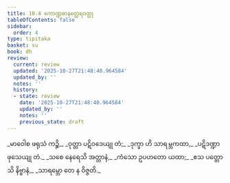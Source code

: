 ```yaml
---
title: 10.4 ကောဏ္ဍဓာနတ္ထေရဝတ္ထု
tableOfContents: false
sidebar:
  order: 4
type: tipitaka
basket: su
book: dh
review:
  current: review
  updated: '2025-10-27T21:48:40.964584'
  updated_by: ''
  notes: ''
  history:
  - state: review
    date: '2025-10-27T21:48:40.964584'
    updated_by: ''
    notes: ''
    previous_state: draft
---
```



<ReviewStatus review={frontmatter.review} showDetails={true} />

<HypothesisAnnotation frontmatter={frontmatter} />

<DynamicBreadcrumb />

<Division number="133" book="dh" e="ch" v="18" p="33">

<Paragraph number="143" type="verses" book="dh">
_မာဝေါစ ဖရုသံ ကဉ္စိ,_  
_ဝုတ္တာ ပဋိဝဒေယျု တံ;_  
_ဒုက္ခာ ဟိ သာရမ္ဘကထာ,_  
_ပဋိဒဏ္ဍာ ဖုသေယျု တံ._  

</Paragraph>

</Division>
<Division number="134" book="dh" e="ch" v="18" p="33">

<Paragraph number="144" type="verses" book="dh">
_သစေ နေရေသိ အတ္တာနံ,_  
_ကံသော ဥပဟတော ယထာ;_  
_ဧသ ပတ္တောသိ နိဗ္ဗာနံ,_  
_သာရမ္ဘော တေ န ဝိဇ္ဇတိ._
</Paragraph>
</Division>
